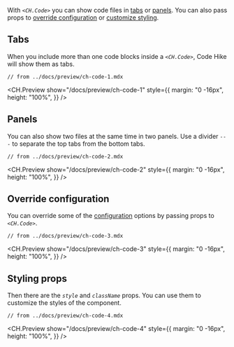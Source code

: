 With _`<CH.Code>`_ you can show code files in [tabs](#tabs) or [panels](#panels). You can also pass props to [override configuration](#override-configuration) or [customize styling](#styling-props).

## Tabs

When you include more than one code blocks inside a _`<CH.Code>`_, Code Hike will show them as tabs.

<SideBySide>

```mdx your.mdx
// from ../docs/preview/ch-code-1.mdx
```

<CH.Preview
  show="/docs/preview/ch-code-1"
  style={{
    margin: "0 -16px",
    height: "100%",
  }}
/>

</SideBySide>

## Panels

You can also show two files at the same time in two panels. Use a divider _`---`_ to separate the top tabs from the bottom tabs.

<SideBySide>

```mdx your.mdx focus=1,7,13
// from ../docs/preview/ch-code-2.mdx
```

<CH.Preview
  show="/docs/preview/ch-code-2"
  style={{
    margin: "0 -16px",
    height: "100%",
  }}
/>

</SideBySide>

## Override configuration

You can override some of the [configuration](configuration) options by passing props to _`<CH.Code>`_.

<SideBySide>

```mdx your.mdx focus=1,9 mark=1[10:27]
// from ../docs/preview/ch-code-3.mdx
```

<CH.Preview
  show="/docs/preview/ch-code-3"
  style={{
    margin: "0 -16px",
    height: "100%",
  }}
/>

</SideBySide>

## Styling props

Then there are the _`style`_ and _`className`_ props. You can use them to customize the styles of the component.

<SideBySide>

```mdx your.mdx focus=1,9 mark=1[10:30]
// from ../docs/preview/ch-code-4.mdx
```

<CH.Preview
  show="/docs/preview/ch-code-4"
  style={{
    margin: "0 -16px",
    height: "100%",
  }}
/>

</SideBySide>
